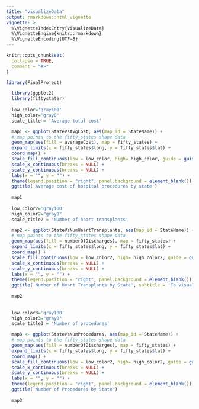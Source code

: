 ```yaml
---
title: "visualizeData"
output: rmarkdown::html_vignette
vignette: >
  %\VignetteIndexEntry{visualizeData}
  %\VignetteEngine{knitr::rmarkdown}
  %\VignetteEncoding{UTF-8}
---
```


```r
knitr::opts_chunk$set(
  collapse = TRUE,
  comment = "#>"
)
```

```r
library(FinalProject)
```


```r
  library(ggplot2)
  library(fiftystater)
  
  low_color='gray100' 
  high_color="gray0"
  scale_title = 'Average total cost'

  map1 <- ggplot(StateVsAvgCost, aes(map_id = StateName)) + 
  # map points to the fifty_states shape data
  geom_map(aes(fill = averageCost), map = fifty_states) + 
  expand_limits(x = fifty_states$long, y = fifty_states$lat) +
  coord_map() +
  scale_fill_continuous(low = low_color, high= high_color, guide = guide_colorbar(title = scale_title)) +
  scale_x_continuous(breaks = NULL) + 
  scale_y_continuous(breaks = NULL) +
  labs(x = "", y = "") +
  theme(legend.position = "right", panel.background = element_blank()) +
  ggtitle('Average cost of hospital procedures by state')
  
  map1
  
  low_color2='gray100' 
  high_color2="gray0"
  scale_title2 = 'Number of heart transplants'

  map2 <- ggplot(StateVsNumHeartTransplants, aes(map_id = StateName)) + 
  # map points to the fifty_states shape data
  geom_map(aes(fill = numberOfDischarges), map = fifty_states) + 
  expand_limits(x = fifty_states$long, y = fifty_states$lat) +
  coord_map() +
  scale_fill_continuous(low = low_color2, high= high_color2, guide = guide_colorbar(title = scale_title2)) +
  scale_x_continuous(breaks = NULL) + 
  scale_y_continuous(breaks = NULL) +
  labs(x = "", y = "") +
  theme(legend.position = "right", panel.background = element_blank()) +
  ggtitle('Number of Heart Transplants by State', subtitle = 'To visualize the frequency of the most expensive procedure.')
  
  map2
  
  
  low_color3='gray100' 
  high_color3="gray0"
  scale_title3 = 'Number of procedures'

  map3 <- ggplot(StateVsNumProcedures, aes(map_id = StateName)) + 
  # map points to the fifty_states shape data
  geom_map(aes(fill = numberOfDischarges), map = fifty_states) + 
  expand_limits(x = fifty_states$long, y = fifty_states$lat) +
  coord_map() +
  scale_fill_continuous(low = low_color2, high= high_color2, guide = guide_colorbar(title = scale_title2)) +
  scale_x_continuous(breaks = NULL) + 
  scale_y_continuous(breaks = NULL) +
  labs(x = "", y = "") +
  theme(legend.position = "right", panel.background = element_blank()) +
  ggtitle('Number of Procedures by State')
  
  map3
    
```